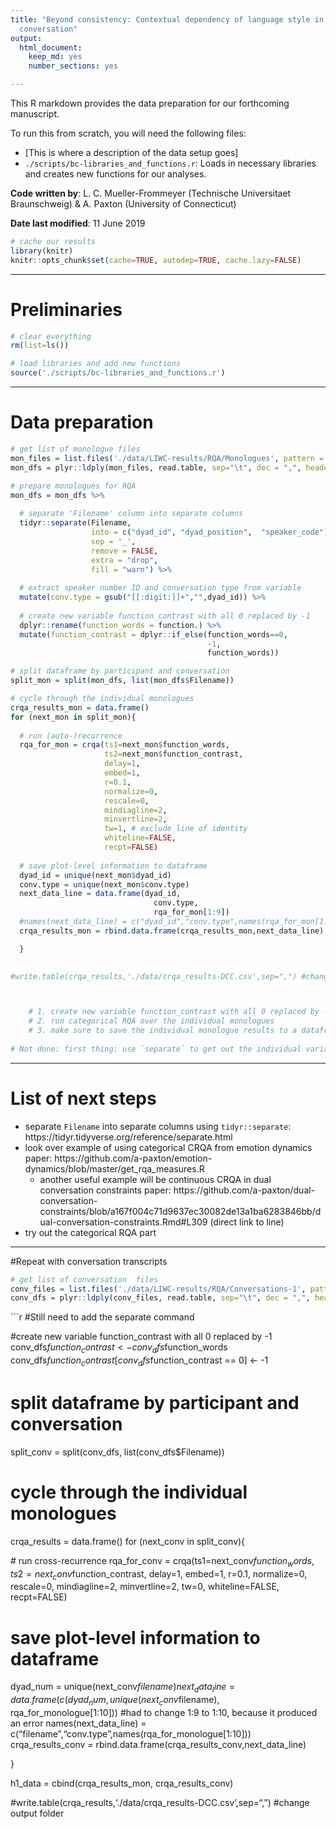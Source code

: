 ```yaml
---
title: "Beyond consistency: Contextual dependency of language style in monologue and
  conversation"
output:
  html_document:
    keep_md: yes
    number_sections: yes

---
```


This R markdown provides the data preparation for our forthcoming manuscript.

To run this from scratch, you will need the following files:

* [This is where a description of the data setup goes]
* `./scripts/bc-libraries_and_functions.r`: Loads in necessary libraries and
  creates new functions for our analyses.

**Code written by**: L. C. Mueller-Frommeyer (Technische Universitaet 
Braunschweig) & A. Paxton (University of Connecticut)

**Date last modified**: 11 June 2019

```r

# cache our results
library(knitr)
knitr::opts_chunk$set(cache=TRUE, autodep=TRUE, cache.lazy=FALSE)

```

***

# Preliminaries

```r

# clear everything
rm(list=ls())

# load libraries and add new functions
source('./scripts/bc-libraries_and_functions.r')

```

***

# Data preparation

```r

# get list of monologue files
mon_files = list.files('./data/LIWC-results/RQA/Monologues', pattern = ".txt", full.names = TRUE)
mon_dfs = plyr::ldply(mon_files, read.table, sep="\t", dec = ",", header=TRUE) #added decimal to get numbers instead of characters

```

```r

# prepare monologues for RQA
mon_dfs = mon_dfs %>% 
  
  # separate 'Filename' column into separate columns
  tidyr::separate(Filename, 
                  into = c("dyad_id", "dyad_position",  "speaker_code"), 
                  sep = '_', 
                  remove = FALSE, 
                  extra = "drop", 
                  fill = "warn") %>%
  
  # extract speaker number ID and conversation type from variable
  mutate(conv.type = gsub("[[:digit:]]+","",dyad_id)) %>%
  
  # create new variable function_contrast with all 0 replaced by -1
  dplyr::rename(function_words = function.) %>%
  mutate(function_contrast = dplyr::if_else(function_words==0,
                                            -1,
                                            function_words))

# split dataframe by participant and conversation
split_mon = split(mon_dfs, list(mon_dfs$Filename))

# cycle through the individual monologues
crqa_results_mon = data.frame()
for (next_mon in split_mon){
  
  # run (auto-)recurrence
  rqa_for_mon = crqa(ts1=next_mon$function_words,
                     ts2=next_mon$function_contrast,
                     delay=1,
                     embed=1,
                     r=0.1,
                     normalize=0, 
                     rescale=0, 
                     mindiagline=2,
                     minvertline=2, 
                     tw=1, # exclude line of identity
                     whiteline=FALSE,
                     recpt=FALSE)
  
  # save plot-level information to dataframe
  dyad_id = unique(next_mon$dyad_id)
  conv.type = unique(next_mon$conv.type)
  next_data_line = data.frame(dyad_id,                            
                                conv.type,
                                rqa_for_mon[1:9])
  #names(next_data_line) = c("dyad_id","conv.type",names(rqa_for_mon[1:9]))
  crqa_results_mon = rbind.data.frame(crqa_results_mon,next_data_line)

  }
  

#write.table(crqa_results,'./data/crqa_results-DCC.csv',sep=",") #change output folder



    # 1. create new variable function_contrast with all 0 replaced by -1
    # 2. run categorical RQA over the individual monologues
    # 3. make sure to save the individual monologue results to a dataframe
  
# Not done: first thing: use `separate` to get out the individual variables


```


*** 

# List of next steps

* separate `Filename` into separate columns using `tidyr::separate`: https://tidyr.tidyverse.org/reference/separate.html
* look over example of using categorical CRQA from emotion dynamics paper: 
https://github.com/a-paxton/emotion-dynamics/blob/master/get_rqa_measures.R
  * another useful example will be continuous CRQA in dual conversation constraints paper: https://github.com/a-paxton/dual-conversation-constraints/blob/a167f004c71d9637ec30082de13a1ba6283846bb/dual-conversation-constraints.Rmd#L309 (direct link to line)
* try out the categorical RQA part 

***

#Repeat with conversation transcripts

```r

# get list of conversation  files
conv_files = list.files('./data/LIWC-results/RQA/Conversations-1', pattern = ".txt", full.names = TRUE)
conv_dfs = plyr::ldply(conv_files, read.table, sep="\t", dec = ",", header=TRUE) #added decimal to get numbers instead of characters

```

```r
#Still need to add the separate command

#create new variable function_contrast with all 0 replaced by -1
conv_dfs$function_contrast <- conv_dfs$function_words
conv_dfs$function_contrast[conv_dfs$function_contrast == 0] <- -1


# split dataframe by participant and conversation
split_conv = split(conv_dfs, list(conv_dfs$Filename))

# cycle through the individual monologues
crqa_results = data.frame()
for (next_conv in split_conv){
  
  # run cross-recurrence
  rqa_for_conv = crqa(ts1=next_conv$function_words,
                      ts2=next_conv$function_contrast,
                      delay=1,
                      embed=1,
                      r=0.1,
                      normalize=0, 
                      rescale=0, 
                      mindiagline=2,
                      minvertline=2, 
                      tw=0, 
                      whiteline=FALSE,
                      recpt=FALSE)
  
# save plot-level information to dataframe
  
  dyad_num = unique(next_conv$filename)
  next_data_line = data.frame(c(dyad_num,                            
                                unique(next_conv$filename),
                                rqa_for_monologue[1:10]))   #had to change 1:9 to 1:10, because it produced an error
  names(next_data_line) = c("filename","conv.type",names(rqa_for_monologue[1:10]))
  crqa_results_conv = rbind.data.frame(crqa_results_conv,next_data_line)

  }
  
 h1_data = cbind(crqa_results_mon, crqa_results_conv)

#write.table(crqa_results,'./data/crqa_results-DCC.csv',sep=",") #change output folder

